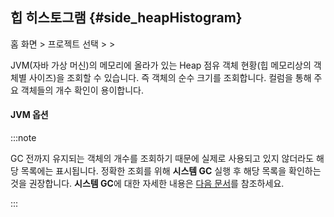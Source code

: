 ## 힙 히스토그램 {#side_heapHistogram}

홈 화면 &gt; 프로젝트 선택 &gt; <Cmdname sid="side_agentsConfiguration" className="uitext" /> &gt; <Cmdname sid="side_heapHistogram" className="uitext" />

<ImgLang img='ipa-heap-histogram-java.png' desc='힙 히스토그램' />

JVM(자바 가상 머신)의 메모리에 올라가 있는 Heap 점유 객체 현황(힙 메모리상의 객체별 사이즈)을 조회할 수 있습니다. 즉 객체의 순수 크기를 조회합니다. <Cmdname sid="count" className="uitext" /> 컬럼을 통해 주요 객체들의 개수 확인이 용이합니다. 

#### JVM 옵션 


<Jvm /> 

:::note 

GC 전까지 유지되는 객체의 개수를 조회하기 때문에 실제로 사용되고 있지 않더라도 해당 목록에는 표시됩니다. 정확한 조회를 위해 **시스템 GC** 실행 후 해당 목록을 확인하는 것을 권장합니다. **시스템 GC**에 대한 자세한 내용은 [다음 문서](#side_systemGarbageCollection)를 참조하세요.

:::